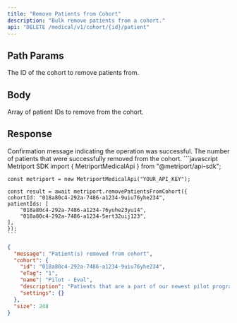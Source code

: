 ```yaml
---
title: "Remove Patients from Cohort"
description: "Bulk remove patients from a cohort."
api: "DELETE /medical/v1/cohort/{id}/patient"
---
```


## Path Params

<ParamField path="id" type="string" required>
  The ID of the cohort to remove patients from.
</ParamField>

## Body

<ParamField body="patientIds" type="string[]" required>
  Array of patient IDs to remove from the cohort.
</ParamField>

## Response

<ResponseField name="message" type="string" required>
  Confirmation message indicating the operation was
  successful.
</ResponseField>

<ResponseField name="removedCount" type="number" required>
  The number of patients that were successfully removed from
  the cohort.
</ResponseField>

<ResponseExample>
    ```javascript Metriport SDK
    import { MetriportMedicalApi } from "@metriport/api-sdk";

    const metriport = new MetriportMedicalApi("YOUR_API_KEY");

    const result = await metriport.removePatientsFromCohort({
    cohortId: "018a80c4-292a-7486-a1234-9uiu76yhe234",
    patientIds: [
        "018a80c4-292a-7486-a1234-76yuhe23yu14",
        "018a80c4-292a-7486-a1234-5ert32uij123",
    ],
    });
    ```
</ResponseExample>

```json
{
  "message": "Patient(s) removed from cohort",
  "cohort": {
    "id": "018a80c4-292a-7486-a1234-9uiu76yhe234",
    "eTag": "1",
    "name": "Pilot - Eval",
    "description": "Patients that are a part of our newest pilot program.",
    "settings": {}
  },
  "size": 248
}
```
